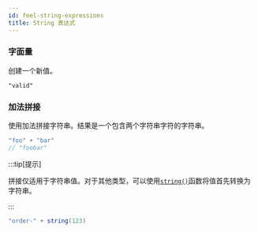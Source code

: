 ```yaml
---
id: feel-string-expressions
title: String 表达式
---
```


### 字面量

创建一个新值。

```
"valid"
```

### 加法拼接

使用加法拼接字符串。结果是一个包含两个字符串字符的字符串。

```java
"foo" + "bar"
// "foobar"
```

:::tip[提示]

拼接仅适用于字符串值。对于其他类型，可以使用[`string()`](../5-内置函数/9-feel-built-in-functions-conversion.mdx#stringfrom)函数将值首先转换为字符串。

:::

```java
"order-" + string(123)
```